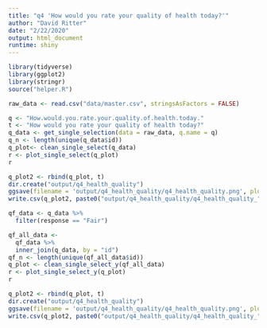 ```yaml
---
title: "q4 'How would you rate your quality of health today?'"
author: "David Ritter"
date: "2/22/2020"
output: html_document
runtime: shiny
---
```


```r
library(tidyverse)
library(ggplot2)
library(stringr)
source("helper.R")
```

```r
raw_data <- read.csv("data/master.csv", stringsAsFactors = FALSE)
```

```r
q <- "How.would.you.rate.your.quality.of.health.today."
t <- "How would you rate your quality of health today?"
q_data <- get_single_selection(data = raw_data, q.name = q)
q_n <- length(unique(q_data$id))
q_plot<- clean_single_select(q_data)
r <- plot_single_select(q_plot)
r
```

```r
q_plot2 <- rbind(q_plot, t)
dir.create("output/q4_health_quality")
ggsave(filename = 'output/q4_health_quality/q4_health_quality.png', plot = r, device = 'png')
write.csv(q_plot2, paste0("output/q4_health_quality/q4_health_quality_", q_n,".csv"), row.names=F)
```

```r
qf_data <- q_data %>%
  filter(response == "Fair")
```

```r
qf_all_data <- 
  qf_data %>%
  inner_join(q_data, by = "id")
qf_n <- length(unique(qf_all_data$id))
q_plot <- clean_single_select_y(qf_all_data)
r <- plot_single_select_y(q_plot)
r
```

```r
q_plot2 <- rbind(q_plot, t)
dir.create("output/q4_health_quality")
ggsave(filename = 'output/q4_health_quality/q4_health_quality.png', plot = r, device = 'png')
write.csv(q_plot2, paste0("output/q4_health_quality/q4_health_quality_", qf_n,".csv"), row.names=F)
```
